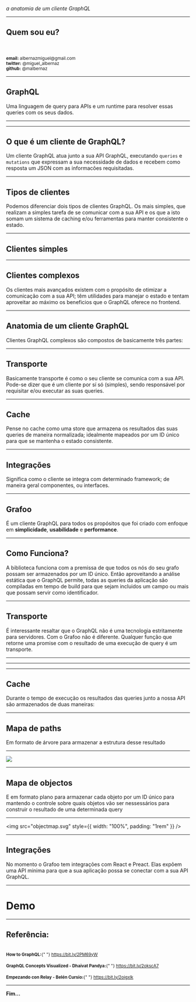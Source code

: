 

<Head>
  <title>Grafoo: a anatomia de um cliente GraphQL</title>
  <link rel="stylesheet" href="https://cdnjs.cloudflare.com/ajax/libs/highlight.js/9.12.0/styles/github-gist.min.css" />
  <style>{`
    code { background: white !important; }
    pre, strong { color: ${PINK} }
  `}</style>
</Head>

<Logo />

_a anatomia de um cliente GraphQL_

---

## Quem sou eu?

<Me />

<br />
<br />
<small>
  <strong>email:</strong> albernazmiguel@gmail.com
</small>
<br />
<small>
  <strong>twitter:</strong> @miguel_albernaz
</small>
<br />
<small>
  <strong>github:</strong> @malbernaz
</small>

---

## GraphQL

Uma linguagem de query para APIs e um runtime para resolver essas queries com os seus dados.

---

<GQL />

---

## O que é um cliente de GraphQL?

Um cliente GraphQL atua junto a sua API GraphQL, executando `queries` e `mutations` que expressam a sua necessidade de dados e recebem como resposta um JSON com as informacões requisitadas.

---

## Tipos de clientes

Podemos diferenciar dois tipos de clientes GraphQL. Os mais simples, que realizam a simples tarefa de se comunicar com a sua API e os que a isto somam um sistema de caching e/ou ferramentas para manter consistente o estado.

---

## Clientes simples

<SimpleRequest />


---

## Clientes complexos

Os clientes mais avançados existem com o propósito de otimizar a comunicação com a sua API; têm utilidades para manejar o estado e tentam aproveitar ao máximo os beneficios que o GraphQL oferece no frontend.

---

## Anatomia de um cliente GraphQL

Clientes GraphQL complexos são compostos de basicamente três partes:

---

## Transporte

Basicamente transporte é como o seu cliente se comunica com a sua API. Pode-se dizer que é um cliente por sí só (simples), sendo responsável por requisitar e/ou executar as suas queries.

---

## Cache

Pense no cache como uma store que armazena os resultados das suas queries de maneira normalizada; idealmente mapeados por um ID único para que se mantenha o estado consistente.

---

## Integrações

Significa como o cliente se integra com determinado framework; de maneira geral componentes, ou interfaces.

---

## Grafoo

É um cliente GraphQL para todos os propósitos que foi criado com enfoque em **simplicidade**, **usabilidade** e **performance**.

---

## Como Funciona?

A biblioteca funciona com a premissa de que todos os nós do seu grafo possam ser armazenados por um ID único. Então aproveitando a análise estática que o GraphQL permite, todas as queries da aplicação são compiladas em tempo de build para que sejam incluidos um campo ou mais que possam servir como identificador.

---

## Transporte

É interessante resaltar que o GraphQL não é uma tecnologia estritamente para servidores. Com o Grafoo não é diferente. Qualquer função que retorne uma promise com o resultado de uma execução de query é um transporte.

---

<SimpleRequest />


---

<GQLExec />


---

## Cache

Durante o tempo de execução os resultados das queries junto a nossa API são armazenados de duas maneiras:

---

## Mapa de paths

Em formato de árvore para armazenar a estrutura desse resultado

---

<img src="./querytree.svg" />

---

## Mapa de objectos

E em formato plano para armazenar cada objeto por um ID único para mantendo o controle sobre quais objetos vão ser nessessários para construir o resultado de uma determinada query

---

<img src="objectmap.svg" style={{ width: "100%", padding: "1rem" }} />

---

## Integrações

No momento o Grafoo tem integrações com React e Preact. Elas expôem uma API minima para que a sua aplicação possa se conectar com a sua API GraphQL.

---

# Demo

---

## Referência:

<br />
<small>
  <strong>How to GraphQL:</strong>{" "}
  <a href="https://bit.ly/2PM69yW">https://bit.ly/2PM69yW</a>
</small>
<br />
<br />
<small>
  <strong>GraphQL Concepts Visualized - Dhaivat Pandya:</strong>{" "}
  <a href="https://bit.ly/2okscA7">https://bit.ly/2okscA7</a>
</small>
<br />
<br />
<small>
  <strong>Empezando con Relay - Belén Cursio:</strong>{" "}
  <a href="https://bit.ly/2oigxlk">https://bit.ly/2oigxlk</a>
</small>

---

<strong>
  <Cowsay d>
    Fim...
  </Cowsay>
</strong>
